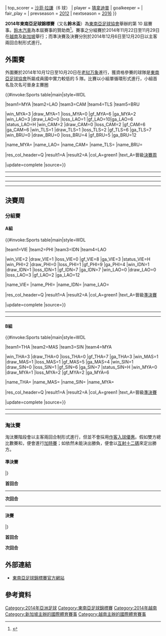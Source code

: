 {{Infobox 國際足球賽事賽季
| tourney_name       = 東南亞足球錦標賽
| year               = 2014年
| other_titles       = 2014 AFF Championship
| image              = 2014 AFF Suzuki Cup Logo.svg
| size               = 200px
| caption            = 
| edition            = 10
| country            = 新加坡
| country2           = 越南
| defending_champ    = SIN
| dates              = 11月22日–12月20日
| num_teams          = 8 隊
| sub-confederations = 1
| venues             = 8
| cities             = 5
| champion           = THA
| count              = 4
| second             = MAS
| matches            = 18
| goals              = 65
| attendance         = {{#expr: 5000 + 15000 + 28000 + 30000 + 500 + 25000}}
| top_scorer         = {{flagicon|MAS}} [[沙菲·拉謙|沙菲·拉謙]]（6 球）
| player             = {{flagicon|THA}} [[猜拿迪普|猜拿迪普]]
| goalkeeper         = 
| fair_play          = {{fb|VIE}}
| prevseason         = [[2012年東南亞足球錦標賽|2012]]
| nextseason         = [[2016年東南亞足球錦標賽|2016]]
}}

'''2014年東南亞足球錦標賽'''（又名'''鈴木盃'''）為[[東南亞足球協會|東南亞足球協會]]舉辦的第 10 屆賽事。[[鈴木汽車|鈴木汽車]]為本屆賽事的贊助商<ref>{{cite news |url=http://www.aseanfootball.org/news_d.asp?id=554 |title=Suzuki Sponsor AFF Suzuki Cup 2008 |publisher=Aseanfootball.org |accessdate=2008-08-16 |deadurl=yes |archiveurl=https://web.archive.org/web/20080815112857/http://www.aseanfootball.org/news_d.asp?id=554 |archivedate=2008-08-15 }}{{en}}</ref>。賽事之分組賽於2014年11月22日至11月29日在[[越南|越南]]及[[新加坡|新加坡]]舉行；而準決賽及決賽分別於2014年12月6日至12月20日以主客兩回合制形式進行。

==外圍賽==
外圍賽於2014年10月12日至10月20日在[[老挝|老挝]][[万象|万象]]進行，獲資格參賽的球隊是[[東南亞足球協會|東南亞足球協會]]所屬成員國中實力較低的 5 隊。比賽以小組單循環形式進行，小組首名及次名可晉身主賽圈

{{#invoke:Sports table|main|style=WDL

|team1=MYA |team2=LAO |team3=CAM |team4=TLS |team5=BRU

|win_MYA=3 |draw_MYA=1 |loss_MYA=0 |gf_MYA=6 |ga_MYA=2
|win_LAO=3 |draw_LAO=0 |loss_LAO=1 |gf_LAO=10|ga_LAO=6 |status_LAO=H
|win_CAM=2 |draw_CAM=0 |loss_CAM=2 |gf_CAM=6 |ga_CAM=6
|win_TLS=1 |draw_TLS=1 |loss_TLS=2 |gf_TLS=6 |ga_TLS=7
|win_BRU=0 |draw_BRU=0 |loss_BRU=4 |gf_BRU=5 |ga_BRU=12

|name_MYA={{fbw|MYA}}
|name_LAO={{fbw|LAO}}
|name_CAM={{fbw|CAM}}
|name_TLS={{fbw|TLS}}
|name_BRU={{fbw|BRU}}

|res_col_header=Q
|result1=A |result2=A
|col_A=green1 |text_A=晉級[[#決賽周|決賽周]]

|update=complete
|source=}}

{{Football box
| date         = {{Start date|2014|10|12|df=y}}
| time         = 15:30
| team1        = {{fb-rt|TLS}}
| team2        = {{fb|BRU}}
| score        = 4–2
| goals1       = [[Murilo_de_Almeida|Murilo]] {{goal|6||70||80}}<br />[[Patrick_Fabiano|Patrick]] {{goal|88}}
| goals2       = [[Adi_Said|Adi]] {{goal|35}}<br />[[Awangku_Fakharazzi|Fakharazzi]] {{goal|41}}
| stadium      = [[新寮國國家體育場|新寮國國家體育場]], [[万象|万象]]
| attendance   =
| referee      = Rowan Arumughan（{{nfa|IND}}）
| report       = 
}}
{{Football box
| date         = {{Start date|2014|10|12|df=y}}
| time         = 18:30
| team1        = {{fb-rt|LAO}}
| team2        = {{fb|CAM}}
| score        = 3–2
| goals1       = [[Khonesavanh_Sihavong|Sihavong]] {{goal|54}}<br />[[Khampheng_Sayavutthi|Sayavutthi]] {{goal|70||81}}
| goals2       = [[Khoun_Laboravy|Laboravy]] {{goal|73}}<br />[[Sok_Chanrasmey|Chanrasmey]] {{goal|75}}
| stadium      = [[新寮國國家體育場|新寮國國家體育場]], [[万象|万象]]
| attendance   =
| referee      = Adham Makhadmeh（{{nfa|JOR}}）
| report       = 
}}
----
{{Football box
| date         = {{Start date|2014|10|14|df=y}}
| time         = 15:30
| team1        = {{fb-rt|BRU}}
| team2        = {{fb|LAO}}
| score        = 2–4
| goals1       = [[Awangku_Fakharazzi|Fakharazzi]] {{goal|32}}<br />[[Mohd_Shahrazen_Said|Shahrazen]] {{goal|88}}
| goals2       = [[Soukaphone_Vongchiengkham|Vongchiengkham]] {{goal|3||6||68}}<br />[[Khampheng_Sayavutthi|Sayavutthi]] {{goal|49}}
| stadium      = [[新寮國國家體育場|新寮國國家體育場]], [[万象|万象]]
| attendance   =
| referee      = [[Dmitriy_Mashentsev|Dmitriy Mashentsev]]（{{nfa|KGZ}}）
| report       =
}}
{{Football box
| date         = {{Start date|2014|10|14|df=y}}
| time         = 18:30
| team1        = {{fb-rt|MYA}}
| team2        = {{fb|TLS}}
| score        = 0–0
| goals1       =
| goals2       =
| stadium      = [[新寮國國家體育場|新寮國國家體育場]], [[万象|万象]]
| attendance   =
| referee      = [[饭田淳平|饭田淳平]]（{{nfa|JPN}}）
| report       = 
}}
----
{{Football box
| date         = {{Start date|2014|10|16|df=y}}
| time         = 15:30
| team1        = {{fb-rt|TLS}}
| team2        = {{fb|CAM}}
| score        = 2–3
| goals1       = [[Anggisu_Barbosa|Anggisu]] {{goal|25}}<br />[[Filipe_Bertoldo|Bertoldo]] {{goal|51}}
| goals2       = [[Sok_Chanrasmey|Chanrasmey]] {{goal|64||78||82}}
| stadium      = [[新寮國國家體育場|新寮國國家體育場]], [[万象|万象]]
| attendance   =
| referee      = [[傅明|傅明]]（{{nfa|CHN}}）
| report       = 
}}
{{Football box
| date         = {{Start date|2014|10|16|df=y}}
| time         = 18:30
| team1        = {{fb-rt|BRU}}
| team2        = {{fb|MYA}}
| score        = 1–3
| goals1       = [[Adi_Said|Adi]] {{goal|78}}
| goals2       = [[Min_Min_Thu|Min Min Thu]] {{goal|48}}<br />[[Kyaw_Ko_Ko|Kyaw Ko Ko]] {{goal|53}}<br />[[Kyi_Lin|Kyi Lin]] {{goal|82}}
| stadium      = [[新寮國國家體育場|新寮國國家體育場]], [[万象|万象]]
| attendance   =
| referee      = Adham Makhadmeh（{{nfa|JOR}}）
| report       =
}}
----
{{Football box
| date         = {{Start date|2014|10|18|df=y}}
| time         = 15:30
| team1        = {{fb-rt|CAM}}
| team2        = {{fb|MYA}}
| score        = 0–1
| goals1       =
| goals2       = [[Kyaw_Ko_Ko|Kyaw Ko Ko]] {{goal|42|pen.}}
| stadium      = [[新寮國國家體育場|新寮國國家體育場]], [[万象|万象]]
| attendance   =
| referee      = [[饭田淳平|饭田淳平]]（{{nfa|JPN}}）
| report       = 
}}
{{Football box
| date         = {{Start date|2014|10|18|df=y}}
| time         = 18:30
| team1        = {{fb-rt|LAO}}
| team2        = {{fb|TLS}}
| score        = 2–0
| goals1       = [[Phoutthasay_Khochalern|Khochalern]] {{goal|32}}<br />[[Soukaphone_Vongchiengkham|Vongchiengkham]] {{goal|64}}
| goals2       =
| stadium      = [[新寮國國家體育場|新寮國國家體育場]], [[万象|万象]]
| attendance   =
| referee      = [[傅明|傅明]]（{{nfa|CHN}}）
| report       =
}}
----
{{Football box
| date         = {{Start date|2014|10|20|df=y}}
| time         = 17:00
| team1        = {{fb-rt|MYA}}
| team2        = {{fb|LAO}}
| score        = 2–1
| goals1       = [[Nanda_Lin_Kyaw_Chit|Nanda Lin Kyaw Chit]] {{goal|43}}）<br> [[Kyaw_Ko_Ko|Kyaw Ko Ko]] {{goal|80|pen.}}
| goals2       = [[Ketsada_Souksavanh|Souksavanh]] {{goal|90+4|pen.}}
| stadium      = [[新寮國國家體育場|新寮國國家體育場]], [[万象|万象]]
| attendance   =
| referee      = [[Dmitriy_Mashentsev|Dmitriy Mashentsev]]（{{nfa|KGZ}}）
| report       =
}}
{{Football box
| date         = {{Start date|2014|10|20|df=y}}
| time         = 17:00
| team1        = {{fb-rt|CAM}}
| team2        = {{fb|BRU}}
| score        = 1–0
| goals1       = [[Chhin_Chhoeun|Chhoeun]] {{goal|56}}
| goals2       =
| stadium      = [[寮國國家體育場|超昭阿努體育場]], [[万象|万象]]
| attendance   =
| referee      = Rowan Arumughan（{{nfa|IND}}）
| report       = 
}}

==決賽周==
===分組賽===
====A組====
{{#invoke:Sports table|main|style=WDL

|team1=VIE |team2=PHI |team3=IDN |team4=LAO

|win_VIE=2 |draw_VIE=1 |loss_VIE=0 |gf_VIE=8 |ga_VIE=3 |status_VIE=H
|win_PHI=2 |draw_PHI=0 |loss_PHI=1 |gf_PHI=9 |ga_PHI=4
|win_IDN=1 |draw_IDN=1 |loss_IDN=1 |gf_IDN=7 |ga_IDN=7
|win_LAO=0 |draw_LAO=0 |loss_LAO=3 |gf_LAO=2 |ga_LAO=12

|name_VIE={{fbw|VIE}}
|name_PHI={{fbw|PHI}}
|name_IDN={{fbw|IDN}}
|name_LAO={{fbw|LAO}}

|res_col_header=Q
|result1=A |result2=A
|col_A=green1 |text_A=晉級[[#準決賽|準決賽]]

|update=complete
|source=}}

{{Football box
| date         = {{Start date|2014|11|22|df=y}}
| time         = 16:00
| team1        = {{fb-rt|PHI}}
| team2        = {{fb|LAO}}
| score        = 4–1
| goals1       = [[Simone_Rota|Simone Rota]] {{goal|40}}<br>[[Phil_Younghusband|Phil Younghusband]] {{goal|45+1}}<br>[[Patrick_Reichelt|Patrick Reichelt]] {{goal|77||88}}
| goals2       = [[Khampheng_Sayavutthi|Khampheng Sayavutthi]] {{goal|21}}
| stadium      = [[美亭國家體育場|美亭國家體育場]], [[河内|河内]]
| attendance   =
| referee      = [[王迪|王迪]]（{{nfa|CHN}}）
| report       =
}}
{{Football box
| date         = {{Start date|2014|11|22|df=y}}
| time         = 19:00
| team1        = {{fb-rt|VIE}}
| team2        ={{fb|IDN}}
| score        = 2–2
| goals1       = [[桂玉海|桂玉海]] {{goal|11}}<br>[[黎公荣|黎公荣]] {{goal|68}}
| goals2       = [[Zulham_Zamrun|Zulham Zamrun]] {{goal|33}}<br>[[Samsul_Arif_Munip|Samsul Arif]] {{goal|84}}
| stadium      = [[美亭國家體育場|美亭國家體育場]], [[河内|河内]]
| attendance   =
| referee      = [[東城穣|東城穣]]（{{nfa|JPN}}）
| report       =
}}
----
{{Football box
| date         = {{Start date|2014|11|25|df=y}}
| time         = 16:00
| team1        = {{fb-rt|IDN}}
| team2        = {{fb|PHI}}
| score        = 0–4
| goals1       = 
| goals2       = [[Phil_Younghusband|Phil Younghusband]] {{goal|16|pen.}}<br />[[Manuel_Ott|Manuel Ott]] {{goal|52}}<br />[[Martin_Steuble|Martin Steuble]] {{goal|68}}<br />[[Rob_Gier|Rob Gier]] {{goal|79}}
| stadium      = [[美亭國家體育場|美亭國家體育場]], [[河内|河内]]
| attendance   =
| referee      = [[Fahad_Al-Marri|Fahad Al-Marri]]（{{nfa|QAT}}）
| report       =
}}
{{Football box
| date         = {{Start date|2014|11|25|df=y}}
| time         = 19:00
| team1        = {{fb-rt|VIE}}
| team2        = {{fb|LAO}}
| score        = 3–0
| goals1       = [[武明俊|武明俊]] {{goal|27}}<br />[[黎公荣|黎公荣]] {{goal|84}}<br />[[阮辉雄|阮辉雄]] {{goal|88}}
| goals2       =
| stadium      = [[美亭國家體育場|美亭國家體育場]], [[河内|河内]]
| attendance   =
| referee      = [[Ali_Sabah_Al-Qaysi|Ali Sabah Al-Qaysi]]（{{nfa|IRQ}}）
| report       =
}}
----
{{Football box
| date         = {{Start date|2014|11|28|df=y}}
| time         = 19:00
| team1        = {{fb-rt|LAO}}
| team2        = {{fb|IDN}}
| score        = 1–5
| goals1       = [[Khampheng_Sayavutthi|Khampheng Sayavutthi]] {{goal|29|pen.}}
| goals2       = [[Evan_Dimas|Evan Dimas]] {{goal|8}}<br>[[Ramdhani_Lestaluhu|Ramdhani Lestaluhu]] {{goal|20||50}}<br>[[Zulham_Zamrun|Zulham Zamrun]] {{goal|82}}<br>[[Ketsada_Souksavanh|Ketsada Souksavanh]] {{goal|89|o.g.}}
| stadium      = [[行待運動場|行待運動場]], [[河内|河内]]
| attendance   =
| referee      = [[Ali_Sabah_Al-Qaysi|Ali Sabah Al-Qaysi]]（{{nfa|IRQ}}）
| report       =
}}
{{Football box
| date         = {{Start date|2014|11|28|df=y}}
| time         = 19:00
| team1        = {{fb-rt|VIE}}
| team2        = {{fb|PHI}}
| score        = 3–1
| goals1       = [[吴煌盛|吴煌盛]] {{goal|9}}<br>[[武明俊|武明俊]] {{goal|50}}<br>[[范成良|范成良]] {{goal|58}}
| goals2       = [[Paul_Mulders|Paul Mulders]] {{goal|59}}
| stadium      = [[美亭國家體育場|美亭國家體育場]], [[河内|河内]]
| attendance   =
| referee      = [[東城穣|東城穣]]（{{nfa|JPN}}）
| report       =
}}

====B組====
{{#invoke:Sports table|main|style=WDL

|team1=THA |team2=MAS |team3=SIN |team4=MYA

|win_THA=3 |draw_THA=0 |loss_THA=0 |gf_THA=7 |ga_THA=3
|win_MAS=1 |draw_MAS=1 |loss_MAS=1 |gf_MAS=5 |ga_MAS=4
|win_SIN=1 |draw_SIN=0 |loss_SIN=1 |gf_SIN=6 |ga_SIN=7 |status_SIN=H
|win_MYA=0 |draw_MYA=1 |loss_MYA=2 |gf_MYA=2 |ga_MYA=6

|name_THA={{fbw|THA}}
|name_MAS={{fbw|MAS}}
|name_SIN={{fbw|SIN}}
|name_MYA={{fbw|MYA}}

|res_col_header=Q
|result1=A |result2=A
|col_A=green1 |text_A=晉級[[#準決賽|準決賽]]

|update=complete
|source=}}

{{Football box
| date         = {{Start date|2014|11|23|df=y}}
| time         = 18:00
| team1        = {{fb-rt|MAS}}
| team2        = {{fb|MYA}}
| score        = 0–0
| goals1       =
| goals2       =
| stadium      = [[惹蘭勿剎體育場|惹蘭勿剎體育場]], [[新加坡|新加坡]]
| attendance   =
| referee      = [[Çarymurat_Kurbanow|Çarymurat Kurbanow]]（{{nfa|TKM}}）
| report       =
}}
{{Football box
| date         = {{Start date|2014|11|23|df=y}}
| time         = 20:10
| team1        = {{fb-rt|SIN}}
| team2        = {{fb|THA}}
| score        = 1–2
| goals1       = [[Khairul_Amri|Khairul Amri]] {{goal|19}}
| goals2       = [[Mongkol_Tossakrai|Mongkol Tossakrai]] {{goal|8}}<br />[[Charyl_Chappuis|Charyl Chappuis]] {{goal|89|pen.}}
| stadium      = [[新加坡國家體育場|新加坡國家體育場]], [[新加坡|新加坡]]
| attendance   =
| referee      = [[Alireza_Faghani|Alireza Faghani]]（{{nfa|IRN}}）
| report       =
}}
----
{{Football box
| date         = {{Start date|2014|11|26|df=y}}
| time         = 19:30
| team1        = {{fb-rt|THA}}
| team2        = {{fb|MAS}}
| score        = 3–2
| goals1       = [[阿迪沙·格賴頌|阿迪沙·格賴頌]] {{goal|43||90}}<br>[[Charyl_Chappuis|Charyl Chappuis]] {{goal|72}}
| goals2       = [[Mohd_Amri_Yahyah|Mohd Amri]] {{goal|28}}<br>[[Mohd_Safiq_Rahim|Mohd Safiq]] {{goal|60}}
| stadium      = [[惹蘭勿剎體育場|惹蘭勿剎體育場]], [[新加坡|新加坡]]
| attendance   =
| referee      = [[Ahmed_Al-Kaf|Ahmed Al-Kaf]]（{{nfa|OMA}}）
| report       =
}}
{{Football box
| date         = {{Start date|2014|11|26|df=y}}
| time         = 20:00
| team1        = {{fb-rt|SIN}}
| team2        = {{fb|MYA}}
| score        = 4–2
| goals1       = [[Shaiful_Esah|Shaiful Esah]] {{goal|15}}<br>[[Hariss_Harun|Hariss Harun]] {{goal|35||42}}<br>[[Khin_Maung_Lwin|Khin Maung Lwin]] {{goal|75|o.g.}}
| goals2       = [[Kyaw_Zayar_Win|Kyaw Zayar Win]] {{goal|55}}<br>[[Kyaw_Ko_Ko|Kyaw Ko Ko]] {{goal|61|pen.}}
| stadium      = [[新加坡國家體育場|新加坡國家體育場]], [[新加坡|新加坡]]
| attendance   =
| referee      = [[Ilgiz_Tantashev|Ilgiz Tantashev]]（{{nfa|UZB}}）
| report       =
}}
----
{{Football box
| date         = {{Start date|2014|11|29|df=y}}
| time         = 20:00
| team1        = {{fb-rt|MYA}}
| team2        = {{fb|THA}}
| score        = 0–2
| goals1       =
| goals2       = [[Tanaboon_Kesarat|Tanaboon Kesarat]] {{goal|11}}<br>[[Prakit_Deeporm|Prakit Deeporm]] {{goal|83}}
| stadium      = [[惹蘭勿剎體育場|惹蘭勿剎體育場]], [[新加坡|新加坡]]
| attendance   =
| referee      = [[Çarymurat_Kurbanow|Çarymurat Kurbanow]]（{{nfa|TKM}}）
| report       =
}}
{{Football box
| date         = {{Start date|2014|11|29|df=y}}
| time         = 20:00
| team1        = {{fb-rt|SIN}}
| team2        = {{fb|MAS}}
| score        = 1–3
| goals1       = [[Khairul_Amri|Khairul Amri]] {{goal|82}}
| goals2       = [[Safee_Sali|Safee Sali]] {{goal|61}}<br>[[Mohd_Safiq_Rahim|Mohd Safiq]] {{goal|90+3|pen.}}<br>[[因德拉·马哈尤丁|因德拉·马哈尤丁]] {{goal|90+5}}
| stadium      = [[新加坡國家體育場|新加坡國家體育場]], [[新加坡|新加坡]]
| attendance   =
| referee      = [[Ahmed_Al-Kaf|Ahmed Al-Kaf]]（{{nfa|OMA}}）
| report       =
}}

===淘汰賽===
淘汰賽階段會以主客兩回合制形式進行，但並不會採用[[作客入球優惠|作客入球優惠]]。假如雙方總比數賽和，便會進行[[加時賽|加時賽]]；如依然未能決出勝負，便會以[[互射十二碼|互射十二碼]]來定出勝方。

{{4TeamBracket|legs=2|seeds=yes
| RD1-seed1=A2
| RD1-team1={{fb|PHI}} 
| RD1-score1-1=0
| RD1-score1-2=0
| RD1-score1-agg='''0'''
| RD1-seed2=B1
| RD1-team2='''{{fb|THA}}'''
| RD1-score2-1=0
| RD1-score2-2=3
| RD1-score2-agg='''3'''
| RD1-seed3=B2
| RD1-team3='''{{fb|MAS}}'''
| RD1-score3-1=1
| RD1-score3-2=4
| RD1-score3-agg='''5'''
| RD1-seed4=A1
| RD1-team4={{fb|VIE}} 
| RD1-score4-1=2
| RD1-score4-2=2
| RD1-score4-agg='''4'''
| RD2-seed1=B1
| RD2-team1='''{{fb|THA}}'''
| RD2-score1-1=2
| RD2-score1-2=2
| RD2-score1-agg='''4'''
| RD2-seed2=B2
| RD2-team2={{fb|MAS}}
| RD2-score2-1=0
| RD2-score2-2=3
| RD2-score2-agg='''3'''
}}

====準決賽====
{{TwoLeg start}}
{{TwoLegResult|{{fb|PHI}}||'''0–3'''|'''{{fb|THA}}'''||0–0|0–3}}
{{TwoLegResult|'''{{fb|MAS}}'''||'''5–4'''|{{fb|VIE}}||1–2|4–2}}
|}

'''首回合'''
{{Football box
| date         = {{Start date|2014|12|6|df=y}}
| time         = 20:00
| team1        = {{fb-rt|PHI}} 
| team2        = {{fb|THA}}
| score        = 0–0
| goals1       =
| goals2       =
| stadium      = [[黎剎紀念體育場|黎剎紀念體育場]], [[马尼拉|马尼拉]]
| attendance   =
| referee      = [[Abdullah_Balideh|Abdullah Balideh]]（{{nfa|QAT}}）
| report       =
}}
----
{{Football box
| date         = {{Start date|2014|12|7|df=y}}
| time         = 20:00
| team1        = {{fb-rt|MAS}}
| team2        = {{fb|VIE}} 
| score        = 1–2
| goals1       = [[Mohd_Safiq_Rahim|Mohd Safiq]] {{goal|14|pen.}}
| goals2       = [[武辉全|武辉全]] {{goal|32}}<br>[[阮文决|阮文决]] {{goal|60}}
| stadium      = [[莎阿南體育場|莎阿南體育場]], [[莎阿南|莎阿南]]
| attendance   =
| referee      = [[马宁_(足球裁判)|马宁]]（{{nfa|CHN}}）
| report       =
}}

'''次回合'''
{{Football box
| date         = {{Start date|2014|12|10|df=y}}
| time         = 20:00
| team1        = {{fb-rt|THA}}
| team2        = {{fb|PHI}} 
| score        = 3–0
| goals1       = [[Chanathip_Songkrasin|Chanathip Songkrasin]] {{goal|6}}<br>[[Kroekrit_Thaweekarn|Kroekrit Thaweekarn]] {{goal|57||86}}
| goals2       = 
| stadium      = [[拉加曼加拉體育場|拉加曼加拉體育場]], [[曼谷|曼谷]]
| attendance   =
| referee      = [[金相佑|金相佑]]（{{nfa|KOR}}）
| report       =
}}
----
{{Football box
| date         = {{Start date|2014|12|11|df=y}}
| time         = 20:00
| team1        = {{fb-rt|VIE}} 
| team2        = {{fb|MAS}}
| score        = 2–4
| goals1       = [[黎公荣|黎公荣]] {{goal|22|pen.|79}}
| goals2       = [[Mohd_Safiq_Rahim|Mohd Safiq]] {{goal|4|pen.}}<br />[[Norshahrul_Idlan_Talaha|Norshahrul Idlan]] {{goal|16}}<br />[[丁進城|丁進城]] {{goal|29|o.g.}}<br />[[Shukor_Adan|Shukor Adan]] {{goal|43}}
| stadium      = [[美亭國家體育場|美亭國家體育場]], [[河内|河内]]
| attendance   =
| referee      = [[家本政明|家本政明]]（{{nfa|JPN}}）
| report       =
}}

====決賽====
{{TwoLeg start}}
{{TwoLegResult|'''{{fb|THA}}'''||'''4–3'''|{{fb|MAS}}||2–0|2–3}}
|}

'''首回合'''
{{Football box
| date         = {{Start date|2014|12|17|df=y}}
| time         = 19:00
| team1        = {{fb-rt|THA}}
| team2        = {{fb|MAS}}
| score        = 2–0
| goals1       = [[Charyl_Chappuis|Charyl Chappuis]] {{goal|74|pen.}}<br>[[Kroekrit_Thaweekarn|Kroekrit Thaweekarn]] {{goal|89}}
| goals2       =
| stadium      = [[拉加曼加拉體育場|拉加曼加拉體育場]], [[曼谷|曼谷]]
| attendance   =
| referee      = [[瓦伦丁·科瓦伦科|瓦伦丁·科瓦伦科]]（{{nfa|UZB}}）
| report       =
}}

'''次回合'''
{{Football box
| date         = {{Start date|2014|12|20|df=y}}
| time         = 20:00
| team1        = {{fb-rt|MAS}}
| team2        = {{fb|THA}}
| score        = 3–2
| goals1       = [[Mohd_Safiq_Rahim|Mohd Safiq]] {{goal|7|pen.|58}}<br>[[因德拉·马哈尤丁|因德拉·马哈尤丁]] {{goal|45+2}}
| goals2       = [[Charyl_Chappuis|Charyl Chappuis]] {{goal|82}}<br>[[Chanathip_Songkrasin|Chanathip Songkrasin]] {{goal|87}}
| stadium      = [[武吉賈利勒國家體育場|武吉賈利勒國家體育場]], [[吉隆坡|吉隆坡]]
| attendance   =
| referee      = [[Alireza_Faghani|Alireza Faghani]]（{{nfa|IRN}}）
| report       =
}}

==外部連結==
*[https://web.archive.org/web/20080512151217/http://www.aseanfootball.org/competitions.asp 東南亞足球錦標賽官方網站]

==參考資料==
{{reflist}}

[[Category:2014年亞洲足球|Category:2014年亞洲足球]]
[[Category:東南亞足球錦標賽|Category:東南亞足球錦標賽]]
[[Category:2014年越南|Category:2014年越南]]
[[Category:新加坡主辦的國際體育賽事|Category:新加坡主辦的國際體育賽事]]
[[Category:越南主辦的國際體育賽事|Category:越南主辦的國際體育賽事]]